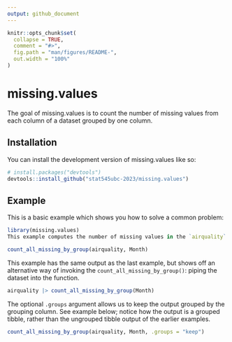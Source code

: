 ```yaml
---
output: github_document
---
```


<!-- README.md is generated from README.Rmd. Please edit that file -->

```r
knitr::opts_chunk$set(
  collapse = TRUE,
  comment = "#>",
  fig.path = "man/figures/README-",
  out.width = "100%"
)
```

# missing.values

<!-- badges: start -->
<!-- badges: end -->

The goal of missing.values is to count the number of missing values from each column of a dataset grouped by one column.

## Installation

You can install the development version of missing.values like so:
```r
# install.packages("devtools")
devtools::install_github("stat545ubc-2023/missing.values")
```


## Example

This is a basic example which shows you how to solve a common problem:

```r
library(missing.values)
This example computes the number of missing values in the `airquality` dataset grouped by the `cyl` column. 

count_all_missing_by_group(airquality, Month)
```

This example has the same output as the last example, but shows off an alternative way of invoking the `count_all_missing_by_group()`: piping the dataset into the function. 

```r
airquality |> count_all_missing_by_group(Month) 
```

The optional `.groups` argument allows us to keep the output grouped by the grouping column. See example below; notice how the output is a grouped tibble, rather than the ungrouped tibble output of the earlier examples. 

```r
count_all_missing_by_group(airquality, Month, .groups = "keep")
```
